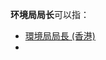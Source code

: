 '''环境局局长'''可以指：
* [[環境局局長_(香港)|環境局局長 (香港)]]
* {{le|美国国家环境保护局局长|Administrator of the Environmental Protection Agency}}

{{disambig|cat=五字消歧义}}